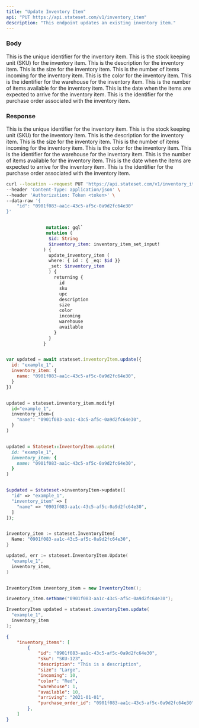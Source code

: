 ```yaml
---
title: "Update Inventory Item"
api: "PUT https://api.stateset.com/v1/inventory_item"
description: "This endpoint updates an existing inventory item."
---
```


### Body

<ParamField body="id" type="string">
  This is the unique identifier for the inventory item.
</ParamField>

<ParamField body="sku" type="string">
  This is the stock keeping unit (SKU) for the inventory item.
</ParamField>

<ParamField body="description" type="string">
  This is the description for the inventory item.
</ParamField>

<ParamField body="size" type="string">
  This is the size for the inventory item.
</ParamField>

<ParamField body="incoming" type="number">
  This is the number of items incoming for the inventory item.
</ParamField>

<ParamField body="color" type="string">
  This is the color for the inventory item.
</ParamField>

<ParamField body="warehouse" type="number">
  This is the identifier for the warehouse for the inventory item.
</ParamField>

<ParamField body="available" type="number">
  This is the number of items available for the inventory item.
</ParamField>

<ParamField body="arriving" type="date">
  This is the date when the items are expected to arrive for the inventory item.
</ParamField>

<ParamField body="purchase_order_id" type="string">
  This is the identifier for the purchase order associated with the inventory item.
</ParamField>

### Response

<ResponseField name="id" type="string">
  This is the unique identifier for the inventory item.
</ResponseField>

<ResponseField name="sku" type="string">
  This is the stock keeping unit (SKU) for the inventory item.
</ResponseField>

<ResponseField name="description" type="string">
  This is the description for the inventory item.
</ResponseField>

<ResponseField name="size" type="string">
  This is the size for the inventory item.
</ResponseField>

<ResponseField name="incoming" type="number">
  This is the number of items incoming for the inventory item.
</ResponseField>

<ResponseField name="color" type="string">
  This is the color for the inventory item.
</ResponseField>

<ResponseField name="warehouse" type="number">
  This is the identifier for the warehouse for the inventory item.
</ResponseField>

<ResponseField name="available" type="number">
  This is the number of items available for the inventory item.
</ResponseField>

<ResponseField name="arriving" type="date">
  This is the date when the items are expected to arrive for the inventory item.
</ResponseField>

<ResponseField name="purchase_order_id" type="string">
  This is the identifier for the purchase order associated with the inventory item.
</ResponseField>

<RequestExample>

```bash cURL
curl --location --request PUT 'https://api.stateset.com/v1/inventory_item' \
--header 'Content-Type: application/json' \
--header 'Authorization: Token <token>' \
--data-raw '{
    "id": "0901f083-aa1c-43c5-af5c-0a9d2fc64e30"
}'
```

```graphQL GraphQL

               mutation: gql`
               mutation (
                $id: String
                $inventory_item: inventory_item_set_input!
              ) {
                update_inventory_item (
                where: { id : { _eq: $id }}
                _set: $inventory_item
                ) {
                  returning {
                    id
                    sku
                    upc
                    description
                    size
                    color
                    incoming
                    warehouse
                    available
                  }
                }
              }
```

```javascript Node.js

var updated = await stateset.inventoryItem.update({
  id: "example_1",
  inventory_item: {
    name: "0901f083-aa1c-43c5-af5c-0a9d2fc64e30",
  }
})

```

```python Python

updated = stateset.inventory_item.modify(
  id="example_1",
  inventory_item={
    "name": "0901f083-aa1c-43c5-af5c-0a9d2fc64e30",
  }
)

```

```ruby Ruby

updated = Stateset::InventoryItem.update(
  id: "example_1",
  inventory_item: {
    name: "0901f083-aa1c-43c5-af5c-0a9d2fc64e30",
  }
)

```

```php PHP

$updated = $stateset->inventoryItem->update([
  "id" => "example_1",
  "inventory_item" => [
    "name" => "0901f083-aa1c-43c5-af5c-0a9d2fc64e30",
  ]
]);

```

```go Golang

inventory_item := stateset.InventoryItem{
  Name: "0901f083-aa1c-43c5-af5c-0a9d2fc64e30",
}

updated, err := stateset.InventoryItem.Update(
  "example_1",
  inventory_item,
)

```

```java Java

InventoryItem inventory_item = new InventoryItem();

inventory_item.setName("0901f083-aa1c-43c5-af5c-0a9d2fc64e30");

InventoryItem updated = stateset.inventoryItem.update(
  "example_1",
  inventory_item
);

```


</RequestExample>

<ResponseExample>

```json Response
{
    "inventory_items": [
        {
            "id": "0901f083-aa1c-43c5-af5c-0a9d2fc64e30",
            "sku": "SKU-123",
            "description": "This is a description",
            "size": "Large",
            "incoming": 10,
            "color": "Red",
            "warehouse": 1,
            "available": 10,
            "arriving": "2021-01-01",
            "purchase_order_id": "0901f083-aa1c-43c5-af5c-0a9d2fc64e30"
        },
    ]
}  
```

</ResponseExample>
